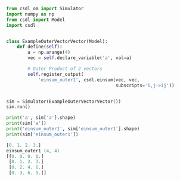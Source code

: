 ```py
from csdl_om import Simulator
import numpy as np
from csdl import Model
import csdl


class ExampleOuterVectorVector(Model):
    def define(self):
        a = np.arange(4)
        vec = self.declare_variable('a', val=a)

        # Outer Product of 2 vectors
        self.register_output(
            'einsum_outer1', csdl.einsum(vec, vec,
                                         subscripts='i,j->ij'))


sim = Simulator(ExampleOuterVectorVector())
sim.run()

print('a', sim['a'].shape)
print(sim['a'])
print('einsum_outer1', sim['einsum_outer1'].shape)
print(sim['einsum_outer1'])
```


```a (4,)
[0. 1. 2. 3.]
einsum_outer1 (4, 4)
[[0. 0. 0. 0.]
 [0. 1. 2. 3.]
 [0. 2. 4. 6.]
 [0. 3. 6. 9.]]
```
